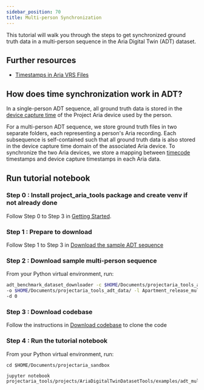 ```yaml
---
sidebar_position: 70
title: Multi-person Synchronization
---
```


This tutorial will walk you through the steps to get synchronized ground truth data in a multi-person sequence in the Aria Digital Twin (ADT) dataset.

## Further resources
* [Timestamps in Aria VRS Files](/data_formats/aria_vrs/timestamps_in_aria_vrs.mdx)



## How does time synchronization work in ADT?
In a single-person ADT sequence, all ground truth data is stored in the [device capture time](/data_formats/aria_vrs/timestamps_in_aria_vrs.mdx) of the Project Aria device used by the person.

For a multi-person ADT sequence, we store ground truth files in two separate folders, each representing a person's Aria recording. Each subsequence is self-contained such that all ground truth data is also stored in the device capture time domain of the associated Aria device. To synchronize the two Aria devices, we store a mapping between [timecode](/data_formats/aria_vrs/timestamps_in_aria_vrs.mdx) timestamps and device capture timestamps in each Aria data.

## Run tutorial notebook

### Step 0 : Install project_aria_tools package and create venv if not already done

Follow Step 0 to Step 3 in [Getting Started](/open_datasets/aria_digital_twin_dataset/getting_started.mdx).

### Step 1 : Prepare to download

Follow Step 1 to Step 3 in [Download the sample ADT sequence](/open_datasets/aria_digital_twin_dataset/dataset_download.mdx#download-the-sample-aria-digital-twin-adt-sequence)

### Step 2 : Download sample multi-person sequence

From your Python virtual environment, run:

```bash
adt_benchmark_dataset_downloader -c $HOME/Documents/projectaria_tools_adt_data/aria_digital_twin_dataset_download_urls.json \
-o $HOME/Documents/projectaria_tools_adt_data/ -l Apartment_release_multiskeleton_party_seq114 \
-d 0
```

### Step 3 : Download codebase

Follow the instructions in [Download codebase](/data_utilities/installation/download_codebase.mdx#download-codebase) to clone the code

### Step 4 : Run the tutorial notebook

From your Python virtual environment, run:

```
cd $HOME/Documents/projectaria_sandbox

jupyter notebook projectaria_tools/projects/AriaDigitalTwinDatasetTools/examples/adt_multiperson_tutorial.ipynb
```
